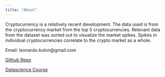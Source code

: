 ```yaml
---
title: "About"
---
```


Cryptocurrency is a relatively recent development. The data used is from the cryptocurrency market from the top 5 cryptocurrencies. Relevant data from the dataset was sorted out to visualize the market spikes. Spikes in individual cryptocurrencies correlate to the crypto market as a whole.

Email: leonardo.kulon@gmail.com

[Github Repo](https://github.com/TotalSimplicity/datasciencecryptoproject)

[Datascience Course](https://bootcamp.davidkane.info/schedule.html)
